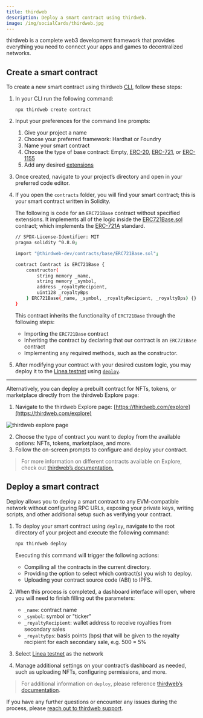 ```yaml
---
title: thirdweb
description: Deploy a smart contract using thirdweb.
image: /img/socialCards/thirdweb.jpg
---
```


thirdweb is a complete web3 development framework that provides everything you need to connect your apps and games to decentralized networks.

## Create a smart contract

To create a new smart contract using thirdweb [CLI](https://portal.thirdweb.com/cli), follow these steps:

1. In your CLI run the following command:

   ```
   npx thirdweb create contract
   ```

2. Input your preferences for the command line prompts:
   1. Give your project a name
   2. Choose your preferred framework: Hardhat or Foundry
   3. Name your smart contract
   4. Choose the type of base contract: Empty, [ERC-20](https://portal.thirdweb.com/contracts/build/base-contracts/erc-20/base), [ERC-721](https://portal.thirdweb.com/solidity/base-contracts/erc721base), or [ERC-1155](https://portal.thirdweb.com/solidity/base-contracts/erc1155base)
   5. Add any desired [extensions](https://portal.thirdweb.com/solidity/extensions)
3. Once created, navigate to your project’s directory and open in your preferred code editor.
4. If you open the `contracts` folder, you will find your smart contract; this is your smart contract written in Solidity.

   The following is code for an `ERC721Base` contract without specified extensions. It implements all of the logic inside the [ERC721Base.sol](https://github.com/thirdweb-dev/contracts/blob/main/contracts/base/ERC721Base.sol) contract; which implements the [ERC-721A](https://github.com/thirdweb-dev/contracts/blob/main/contracts/eip/ERC721A.sol) standard.

   ```bash
   // SPDX-License-Identifier: MIT
   pragma solidity ^0.8.0;

   import "@thirdweb-dev/contracts/base/ERC721Base.sol";

   contract Contract is ERC721Base {
       constructor(
           string memory _name,
           string memory _symbol,
           address _royaltyRecipient,
           uint128 _royaltyBps
       ) ERC721Base(_name, _symbol, _royaltyRecipient, _royaltyBps) {}
   }
   ```

   This contract inherits the functionality of `ERC721Base` through the following steps:

   - Importing the `ERC721Base` contract
   - Inheriting the contract by declaring that our contract is an `ERC721Base` contract
   - Implementing any required methods, such as the constructor.

5. After modifying your contract with your desired custom logic, you may deploy it to the [Linea testnet](https://thirdweb.com/linea-sepolia) using [`deploy`](https://portal.thirdweb.com/deploy).

---

Alternatively, you can deploy a prebuilt contract for NFTs, tokens, or marketplace directly from the thirdweb Explore page:

1. Navigate to the thirdweb Explore page: [https://thirdweb.com/explore](https://thirdweb.com/explore)

<div class="center-container">
  <div class="img-large">
    <img
      src="/img/get_started/how_to/deploy_smart_contract/thirdweb/Linea_thirdweb_explore_page.png"
      alt="thirdweb explore page"
    />
  </div>
</div>

2. Choose the type of contract you want to deploy from the available options: NFTs, tokens, marketplace, and more.
3. Follow the on-screen prompts to configure and deploy your contract.

> For more information on different contracts available on Explore, check out [thirdweb’s documentation.](https://portal.thirdweb.com/pre-built-contracts)

## Deploy a smart contract

Deploy allows you to deploy a smart contract to any EVM-compatible network without configuring RPC URLs, exposing your private keys, writing scripts, and other additional setup such as verifying your contract.

1. To deploy your smart contract using `deploy`, navigate to the root directory of your project and execute the following command:

   ```bash
   npx thirdweb deploy
   ```

   Executing this command will trigger the following actions:

   - Compiling all the contracts in the current directory.
   - Providing the option to select which contract(s) you wish to deploy.
   - Uploading your contract source code (ABI) to IPFS.

2. When this process is completed, a dashboard interface will open, where you will need to finish filling out the parameters:
   - `_name`: contract name
   - `_symbol`: symbol or "ticker"
   - `_royaltyRecipient`: wallet address to receive royalties from secondary sales
   - `_royaltyBps`: basis points (bps) that will be given to the royalty recipient for each secondary sale, e.g. 500 = 5%
3. Select [Linea testnet](https://thirdweb.com/linea-sepolia) as the network
4. Manage additional settings on your contract’s dashboard as needed, such as uploading NFTs, configuring permissions, and more.

> For additional information on `deploy`, please reference [thirdweb’s documentation](https://portal.thirdweb.com/deploy).

If you have any further questions or encounter any issues during the process, please [reach out to thirdweb support](https://support.thirdweb.com).
